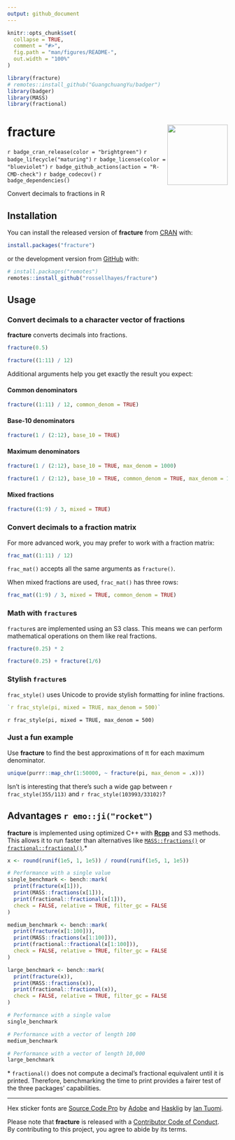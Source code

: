```yaml
---
output: github_document
---
```


<!-- README.md is generated from README.Rmd. Please edit that file -->

```r
knitr::opts_chunk$set(
  collapse = TRUE,
  comment = "#>",
  fig.path = "man/figures/README-",
  out.width = "100%"
)

library(fracture)
# remotes::install_github("GuangchuangYu/badger")
library(badger)
library(MASS)
library(fractional)
```

# fracture <img src="man/figures/logo.png?raw=TRUE" align="right" height="138" />

<!-- badges: start -->
`r badge_cran_release(color = "brightgreen")`
`r badge_lifecycle("maturing")`
`r badge_license(color = "blueviolet")`
`r badge_github_actions(action = "R-CMD-check")`
`r badge_codecov()`
`r badge_dependencies()`
<!-- badges: end -->

Convert decimals to fractions in R

## Installation

You can install the released version of **fracture** from [CRAN](https://cran.r-project.org/package=fracture) with:

``` r
install.packages("fracture")
```

or the development version from [GitHub](https://github.com/rossellhayes/fracture) with:

``` r
# install.packages("remotes")
remotes::install_github("rossellhayes/fracture")
```

## Usage

### Convert decimals to a character vector of fractions

**fracture** converts decimals into fractions.

```r
fracture(0.5)

fracture((1:11) / 12)
```

Additional arguments help you get exactly the result you expect:

#### Common denominators

```r
fracture((1:11) / 12, common_denom = TRUE)
```

#### Base-10 denominators

```r
fracture(1 / (2:12), base_10 = TRUE)
```

#### Maximum denominators

```r
fracture(1 / (2:12), base_10 = TRUE, max_denom = 1000)

fracture(1 / (2:12), base_10 = TRUE, common_denom = TRUE, max_denom = 1000)
```

#### Mixed fractions

```r
fracture((1:9) / 3, mixed = TRUE)
```

### Convert decimals to a fraction matrix

For more advanced work, you may prefer to work with a fraction matrix:

```r
frac_mat((1:11) / 12)
```

`frac_mat()` accepts all the same arguments as `fracture()`.

When mixed fractions are used, `frac_mat()` has three rows:

```r
frac_mat((1:9) / 3, mixed = TRUE, common_denom = TRUE)
```

### Math with `fracture`s

`fracture`s are implemented using an S3 class. This means we can perform mathematical operations on them like real fractions.

```r
fracture(0.25) * 2

fracture(0.25) + fracture(1/6)
```

### Stylish `fracture`s

`frac_style()` uses Unicode to provide stylish formatting for inline fractions.

```r
`r frac_style(pi, mixed = TRUE, max_denom = 500)`
```

`r frac_style(pi, mixed = TRUE, max_denom = 500)`

### Just a fun example

Use **fracture** to find the best approximations of π for each maximum denominator.

```r
unique(purrr::map_chr(1:50000, ~ fracture(pi, max_denom = .x)))
```

Isn't is interesting that there's such a wide gap between `r frac_style(355/113)` and `r frac_style(103993/33102)`?

## Advantages `r emo::ji("rocket")`

**fracture** is implemented using optimized C++ with [**Rcpp**](http://rcpp.org/) and S3 methods.
This allows it to run faster than alternatives like [`MASS::fractions()`](https://stat.ethz.ch/R-manual/R-devel/library/MASS/html/fractions.html) or [`fractional::fractional()`](https://cran.r-project.org/web/packages/fractional/vignettes/Vulgar_Fractions_in_R.html).*

```r
x <- round(runif(1e5, 1, 1e5)) / round(runif(1e5, 1, 1e5))

# Performance with a single value
single_benchmark <- bench::mark(
  print(fracture(x[1])),
  print(MASS::fractions(x[1])),
  print(fractional::fractional(x[1])),
  check = FALSE, relative = TRUE, filter_gc = FALSE
)

medium_benchmark <- bench::mark(
  print(fracture(x[1:100])),
  print(MASS::fractions(x[1:100])),
  print(fractional::fractional(x[1:100])),
  check = FALSE, relative = TRUE, filter_gc = FALSE
)

large_benchmark <- bench::mark(
  print(fracture(x)),
  print(MASS::fractions(x)),
  print(fractional::fractional(x)),
  check = FALSE, relative = TRUE, filter_gc = FALSE
)
```

```r
# Performance with a single value
single_benchmark

# Performance with a vector of length 100
medium_benchmark

# Performance with a vector of length 10,000
large_benchmark
```

\* `fractional()` does not compute a decimal's fractional equivalent until it is printed.
Therefore, benchmarking the time to print provides a fairer test of the three packages' capabilities.

---

Hex sticker fonts are [Source Code Pro](https://github.com/adobe-fonts/source-code-pro) by [Adobe](https://www.adobe.com) and [Hasklig](https://github.com/i-tu/Hasklig) by [Ian Tuomi](https://github.com/i-tu).

Please note that **fracture** is released with a [Contributor Code of Conduct](https://contributor-covenant.org/version/2/0/CODE_OF_CONDUCT.html).
By contributing to this project, you agree to abide by its terms.

